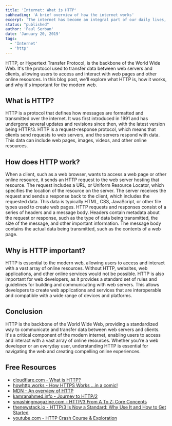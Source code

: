 ```yaml
---
title: 'Internet: What is HTTP'
subheading: 'A brief overview of how the internet works'
excerpt: 'The internet has become an integral part of our daily lives, but have you ever wondered how it actually works? In this blog post, we will explore the underlying technology that powers the internet and how it all works together.'
status: "published"
author: 'Paul Serban'
date: 'January 20, 2019'
tags:
  - 'Internet'
  - 'http'
---
```


HTTP, or Hypertext Transfer Protocol, is the backbone of the World Wide Web. It's the protocol used to transfer data between web servers and clients, allowing users to access and interact with web pages and other online resources.
In this blog post, we'll explore what HTTP is, how it works, and why it's important for the modern web.

## What is HTTP?

HTTP is a protocol that defines how messages are formatted and transmitted over the internet. It was first introduced in 1991 and has undergone several updates and revisions since then, with the latest version being HTTP/3.
HTTP is a request-response protocol, which means that clients send requests to web servers, and the servers respond with data. This data can include web pages, images, videos, and other online resources.

## How does HTTP work?

When a client, such as a web browser, wants to access a web page or other online resource, it sends an HTTP request to the web server hosting that resource. The request includes a URL, or Uniform Resource Locator, which specifies the location of the resource on the server.
The server receives the request and sends a response back to the client, which includes the requested data. This data is typically HTML, CSS, JavaScript, or other file types used to create web pages.
HTTP requests and responses consist of a series of headers and a message body. Headers contain metadata about the request or response, such as the type of data being transmitted, the size of the message, and other important information. The message body contains the actual data being transmitted, such as the contents of a web page.

## Why is HTTP important?

HTTP is essential to the modern web, allowing users to access and interact with a vast array of online resources. Without HTTP, websites, web applications, and other online services would not be possible.
HTTP is also important for web developers, as it provides a standard set of rules and guidelines for building and communicating with web servers. This allows developers to create web applications and services that are interoperable and compatible with a wide range of devices and platforms.

## Conclusion

HTTP is the backbone of the World Wide Web, providing a standardized way to communicate and transfer data between web servers and clients. It's a critical component of the modern internet, enabling users to access and interact with a vast array of online resources. Whether you're a web developer or an everyday user, understanding HTTP is essential for navigating the web and creating compelling online experiences.

## Free Resources

- [cloudflare.com - What is HTTP?](https://www.cloudflare.com/en-gb/learning/ddos/glossary/hypertext-transfer-protocol-http/)
- [howhttp.works - How HTTPS Works …in a comic!](https://howhttps.works/)
- [MDN - An overview of HTTP](https://developer.mozilla.org/en-US/docs/Web/HTTP/Overview)
- [kamranahmed.info - Journey to HTTP/2](https://kamranahmed.info/blog/2016/08/13/http-in-depth)
- [smashingmagazine.com - HTTP/3 From A To Z: Core Concepts](https://www.smashingmagazine.com/2021/08/http3-core-concepts-part1/)
- [thenewstack.io - HTTP/3 Is Now a Standard: Why Use It and How to Get Started](https://thenewstack.io/http-3-is-now-a-standard-why-use-it-and-how-to-get-started/)
- [youtube.com - HTTP Crash Course & Exploration](https://www.youtube.com/watch?v=iYM2zFP3Zn0)
